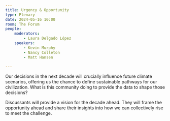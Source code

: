 ```yaml
---
title: Urgency & Opportunity
type: Plenary
date: 2024-05-16 10:00
room: The Forum
people:
    moderators:
        - Laura Delgado López
    speakers:
        - Kevin Murphy
        - Nancy Colleton
        - Matt Hansen
        
---
```

Our decisions in the next decade will crucially influence future climate scenarios, offering us the chance to define sustainable pathways for our civilization. What is this community doing to provide the data to shape those decisions? 

Discussants will provide a vision for the decade ahead. They will frame the opportunity ahead and share their insights into how we can collectively rise to meet the challenge.
